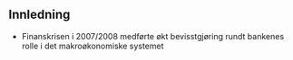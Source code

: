 ## Innledning

- Finanskrisen i 2007/2008 medførte økt bevisstgjøring rundt bankenes rolle i det makroøkonomiske systemet 

